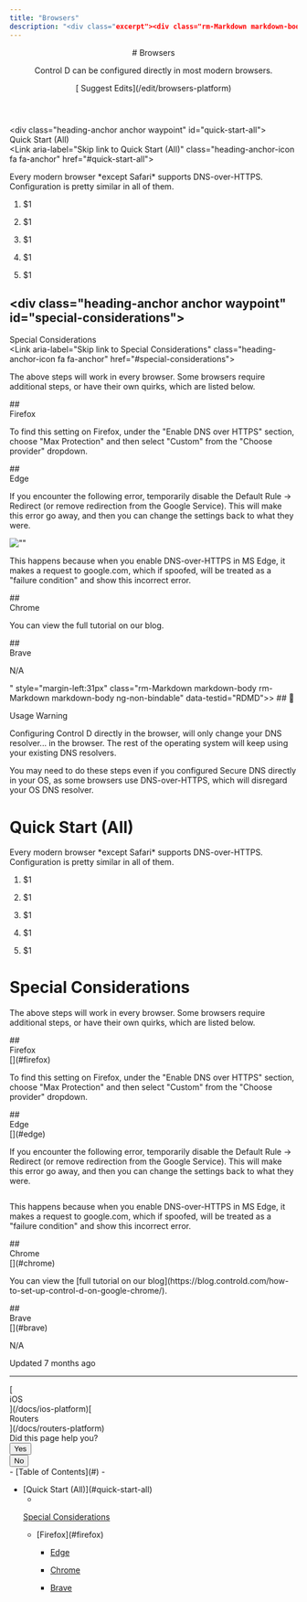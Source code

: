 ```yaml
---
title: "Browsers"
description: "<div class="excerpt"><div class="rm-Markdown markdown-body" data-testid="RDMD"><p>Control D can be configured directly in most modern browsers.</p></div></div></div><div class="col-xs-3">[<i aria-hidden="true" class="icon icon-edit"></i> Suggest Edits](/edit/browsers-platform)</div></div></header><div class="grid-container-fluid" id="content-container"><section class="content-body grid-75"><div dehydrated="> ## <span class=&quot;callout-icon&quot;>🚧</span><p>Usage Warning</p>"
---
```


<header id="content-head"><div class="row clearfix"><div class="col-xs-9"># Browsers

<div class="excerpt"><div class="rm-Markdown markdown-body" data-testid="RDMD"><p>Control D can be configured directly in most modern browsers.</p></div></div></div><div class="col-xs-3">[<i aria-hidden="true" class="icon icon-edit"></i> Suggest Edits](/edit/browsers-platform)</div></div></header><div class="grid-container-fluid" id="content-container"><section class="content-body grid-75"><div dehydrated="> ## <span class=&quot;callout-icon&quot;>🚧</span><p>Usage Warning</p>

<p>Configuring Control D directly in the browser, will only change your DNS resolver... in the browser. The rest of the operating system will keep using your existing DNS resolvers.</p><p>You may need to do these steps even if you configured Secure DNS directly in your OS, as some browsers use DNS-over-HTTPS, which will disregard your OS DNS resolver.</p>

# <div class=&quot;heading-anchor anchor waypoint&quot; id=&quot;quick-start-all&quot;></div><div class=&quot;heading-text&quot;><div id=&quot;section-quick-start-all&quot; class=&quot;heading-anchor_backwardsCompatibility&quot;></div>Quick Start (All)</div><Link aria-label=&quot;Skip link to Quick Start (All)&quot; class=&quot;heading-anchor-icon fa fa-anchor&quot; href=&quot;#quick-start-all&quot;></Link>

<p>Every modern browser *except Safari* supports DNS-over-HTTPS. Configuration is pretty similar in all of them.</p>

1. $1

2. $1

3. $1

4. $1

5. $1

# <div class=&quot;heading-anchor anchor waypoint&quot; id=&quot;special-considerations&quot;></div><div class=&quot;heading-text&quot;><div id=&quot;section-special-considerations&quot; class=&quot;heading-anchor_backwardsCompatibility&quot;></div>Special Considerations</div><Link aria-label=&quot;Skip link to Special Considerations&quot; class=&quot;heading-anchor-icon fa fa-anchor&quot; href=&quot;#special-considerations&quot;></Link>

<p>The above steps will work in every browser. Some browsers require additional steps, or have their own quirks, which are listed below. </p>
## <div class=&quot;heading-anchor anchor waypoint&quot; id=&quot;firefox&quot;></div><div class=&quot;heading-text&quot;><div id=&quot;section-firefox&quot; class=&quot;heading-anchor_backwardsCompatibility&quot;></div>Firefox</div><Link aria-label=&quot;Skip link to Firefox&quot; class=&quot;heading-anchor-icon fa fa-anchor&quot; href=&quot;#firefox&quot;></Link>

<p>To find this setting on Firefox, under the &quot;Enable DNS over HTTPS&quot; section, choose &quot;Max Protection&quot; and then select &quot;Custom&quot; from the &quot;Choose provider&quot; dropdown.</p>
## <div class=&quot;heading-anchor anchor waypoint&quot; id=&quot;edge&quot;></div><div class=&quot;heading-text&quot;><div id=&quot;section-edge&quot; class=&quot;heading-anchor_backwardsCompatibility&quot;></div>Edge</div><Link aria-label=&quot;Skip link to Edge&quot; class=&quot;heading-anchor-icon fa fa-anchor&quot; href=&quot;#edge&quot;></Link>

<p>If you encounter the following error, temporarily disable the Default Rule -> Redirect (or remove redirection from the Google Service). This will make this error go away, and then you can change the settings back to what they were. </p>
<p><span aria-label=&quot;&quot; class=&quot;img lightbox closed&quot; role=&quot;button&quot; tabindex=&quot;0&quot;><span class=&quot;lightbox-inner&quot;><Image alt=&quot;&quot; loading=&quot;lazy&quot; src=&quot;https://files.readme.io/8b531d8-edge_error.JPG&quot; title=&quot;edge_error.JPG&quot; align=&quot;&quot; caption=&quot;&quot; height=&quot;auto&quot; width=&quot;auto&quot;/></span></span></p>
<p>This happens because when you enable DNS-over-HTTPS in MS Edge, it makes a request to google.com, which if spoofed, will be treated as a &quot;failure condition&quot; and show this incorrect error. </p>
## <div class=&quot;heading-anchor anchor waypoint&quot; id=&quot;chrome&quot;></div><div class=&quot;heading-text&quot;><div id=&quot;section-chrome&quot; class=&quot;heading-anchor_backwardsCompatibility&quot;></div>Chrome</div><Link aria-label=&quot;Skip link to Chrome&quot; class=&quot;heading-anchor-icon fa fa-anchor&quot; href=&quot;#chrome&quot;></Link>

<p>You can view the <Link href=&quot;https://blog.controld.com/how-to-set-up-control-d-on-google-chrome/&quot; target=&quot;&quot; title=&quot;&quot;>full tutorial on our blog</Link>. </p>
## <div class=&quot;heading-anchor anchor waypoint&quot; id=&quot;brave&quot;></div><div class=&quot;heading-text&quot;><div id=&quot;section-brave&quot; class=&quot;heading-anchor_backwardsCompatibility&quot;></div>Brave</div><Link aria-label=&quot;Skip link to Brave&quot; class=&quot;heading-anchor-icon fa fa-anchor&quot; href=&quot;#brave&quot;></Link>

<p>N/A</p>" style="margin-left:31px" class="rm-Markdown markdown-body rm-Markdown markdown-body ng-non-bindable" data-testid="RDMD">> ## <span class="callout-icon">🚧</span><p>Usage Warning</p>

<p>Configuring Control D directly in the browser, will only change your DNS resolver... in the browser. The rest of the operating system will keep using your existing DNS resolvers.</p><p>You may need to do these steps even if you configured Secure DNS directly in your OS, as some browsers use DNS-over-HTTPS, which will disregard your OS DNS resolver.</p>

# <div class="heading-anchor anchor waypoint" id="quick-start-all"></div><div class="heading-text"><div id="section-quick-start-all" class="heading-anchor_backwardsCompatibility"></div>Quick Start (All)</div>[](#quick-start-all)

<p>Every modern browser *except Safari* supports DNS-over-HTTPS. Configuration is pretty similar in all of them.</p>

1. $1

2. $1

3. $1

4. $1

5. $1

# <div class="heading-anchor anchor waypoint" id="special-considerations"></div><div class="heading-text"><div id="section-special-considerations" class="heading-anchor_backwardsCompatibility"></div>Special Considerations</div>[](#special-considerations)

<p>The above steps will work in every browser. Some browsers require additional steps, or have their own quirks, which are listed below. </p>
## <div class="heading-anchor anchor waypoint" id="firefox"></div><div class="heading-text"><div id="section-firefox" class="heading-anchor_backwardsCompatibility"></div>Firefox</div>[](#firefox)

<p>To find this setting on Firefox, under the "Enable DNS over HTTPS" section, choose "Max Protection" and then select "Custom" from the "Choose provider" dropdown.</p>
## <div class="heading-anchor anchor waypoint" id="edge"></div><div class="heading-text"><div id="section-edge" class="heading-anchor_backwardsCompatibility"></div>Edge</div>[](#edge)

<p>If you encounter the following error, temporarily disable the Default Rule -> Redirect (or remove redirection from the Google Service). This will make this error go away, and then you can change the settings back to what they were. </p>
<p><span aria-label="" class="img lightbox closed" role="button" tabindex="0"><span class="lightbox-inner"><Image alt="" loading="lazy" src="https://files.readme.io/8b531d8-edge_error.JPG" title="edge_error.JPG" align="" caption="" height="auto" width="auto"></span></span></p>
<p>This happens because when you enable DNS-over-HTTPS in MS Edge, it makes a request to google.com, which if spoofed, will be treated as a "failure condition" and show this incorrect error. </p>
## <div class="heading-anchor anchor waypoint" id="chrome"></div><div class="heading-text"><div id="section-chrome" class="heading-anchor_backwardsCompatibility"></div>Chrome</div>[](#chrome)

<p>You can view the [full tutorial on our blog](https://blog.controld.com/how-to-set-up-control-d-on-google-chrome/). </p>
## <div class="heading-anchor anchor waypoint" id="brave"></div><div class="heading-text"><div id="section-brave" class="heading-anchor_backwardsCompatibility"></div>Brave</div>[](#brave)

<p>N/A</p></div><div class="UpdatedAt"><p class="DateLine "><i class="icon icon-watch"></i>Updated<!-- --> <!-- -->7 months ago<!-- --> </p></div><hr class="NextStepsDivider"><nav aria-label="Pagination Controls" class="PaginationControlsjDYuqu8pBMUy rm-Pagination">[<span class="PaginationControls-iconZbaZ3tgyhNmI icon-arrow-left2"></span><div class="PaginationControls-text3qEXHZU00znD PaginationControls-text_left3wBkn4C9R0W_">iOS</div>](/docs/ios-platform)[<div class="PaginationControls-text3qEXHZU00znD PaginationControls-text_right3EIfWubgRVVP">Routers</div><span class="PaginationControls-iconZbaZ3tgyhNmI icon-arrow-right2"></span>](/docs/routers-platform)</nav><div class="rm-PageThumbs PageThumbs"><div class="PageThumbs-helpful">Did this page help you?<div class="PageThumbs-cta"><div class="Dropdown Dropdown_closed"><button aria-haspopup="dialog" class="Button Button_sm PageThumbs-button Dropdown-toggle Button_secondary Button_secondary_text" type="button" aria-expanded="false"><i class="icon icon-thumbs-up-2"></i><span>Yes</span></button></div><div class="Dropdown Dropdown_closed"><button aria-haspopup="dialog" class="Button Button_sm PageThumbs-button Dropdown-toggle Button_secondary Button_secondary_text" type="button" aria-expanded="false"><i class="icon icon-thumbs-down1"></i><span>No</span></button></div></div></div></div></section><section class="content-toc grid-25"><nav>- [<i class="icon icon-text-align-left"></i>Table of Contents](#)
- <ul>
<li>
[Quick Start (All)](#quick-start-all)

- 
[Special Considerations](#special-considerations)
<ul>
<li>[Firefox](#firefox)

- [Edge](#edge)

- [Chrome](#chrome)

- [Brave](#brave)

</li>
</ul></li></ul></nav></section></div><div class="ModalWrapper" id="tutorialmodal-root"></div>